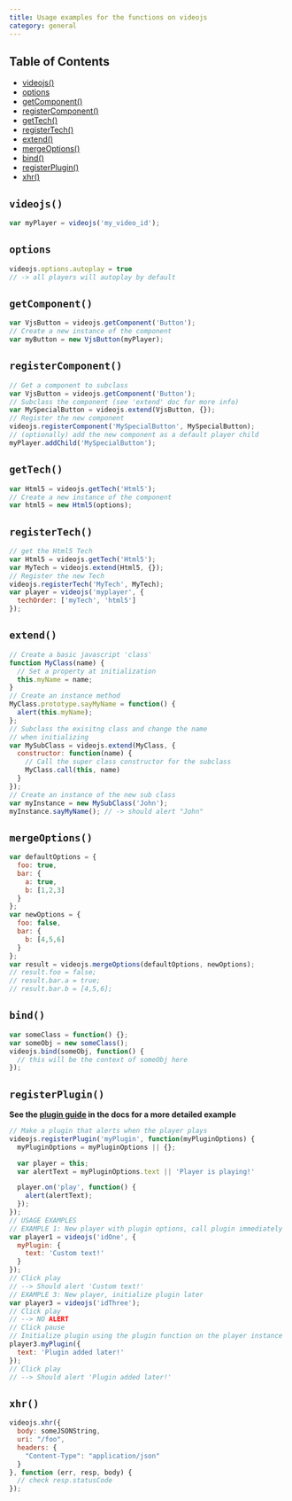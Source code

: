 ```yaml
---
title: Usage examples for the functions on videojs
category: general
---
```


## Table of Contents

* [videojs()](#videojs)
* [options](#options)
* [getComponent()](#getcomponent)
* [registerComponent()](#registercomponent)
* [getTech()](#gettech)
* [registerTech()](#registertech)
* [extend()](#extend)
* [mergeOptions()](#mergeoptions)
* [bind()](#bind)
* [registerPlugin()](#registerplugin)
* [xhr()](#xhr)

## `videojs()`

```js
var myPlayer = videojs('my_video_id');
```

## `options`

```js
videojs.options.autoplay = true
// -> all players will autoplay by default
```

## `getComponent()`

```js
var VjsButton = videojs.getComponent('Button');
// Create a new instance of the component
var myButton = new VjsButton(myPlayer);
```

## `registerComponent()`

```js
// Get a component to subclass
var VjsButton = videojs.getComponent('Button');
// Subclass the component (see 'extend' doc for more info)
var MySpecialButton = videojs.extend(VjsButton, {});
// Register the new component
videojs.registerComponent('MySpecialButton', MySpecialButton);
// (optionally) add the new component as a default player child
myPlayer.addChild('MySpecialButton');
```

## `getTech()`

```js
var Html5 = videojs.getTech('Html5');
// Create a new instance of the component
var html5 = new Html5(options);
```

## `registerTech()`

```js
// get the Html5 Tech
var Html5 = videojs.getTech('Html5');
var MyTech = videojs.extend(Html5, {});
// Register the new Tech
videojs.registerTech('MyTech', MyTech);
var player = videojs('myplayer', {
  techOrder: ['myTech', 'html5']
});
```

## `extend()`

```js
// Create a basic javascript 'class'
function MyClass(name) {
  // Set a property at initialization
  this.myName = name;
}
// Create an instance method
MyClass.prototype.sayMyName = function() {
  alert(this.myName);
};
// Subclass the exisitng class and change the name
// when initializing
var MySubClass = videojs.extend(MyClass, {
  constructor: function(name) {
    // Call the super class constructor for the subclass
    MyClass.call(this, name)
  }
});
// Create an instance of the new sub class
var myInstance = new MySubClass('John');
myInstance.sayMyName(); // -> should alert "John"
```

## `mergeOptions()`

```js
var defaultOptions = {
  foo: true,
  bar: {
    a: true,
    b: [1,2,3]
  }
};
var newOptions = {
  foo: false,
  bar: {
    b: [4,5,6]
  }
};
var result = videojs.mergeOptions(defaultOptions, newOptions);
// result.foo = false;
// result.bar.a = true;
// result.bar.b = [4,5,6];
```

## `bind()`

```js
var someClass = function() {};
var someObj = new someClass();
videojs.bind(someObj, function() {
  // this will be the context of someObj here
});
```

## `registerPlugin()`

**See the [plugin guide](/guides/plugins) in the docs for a more detailed example**

```js
// Make a plugin that alerts when the player plays
videojs.registerPlugin('myPlugin', function(myPluginOptions) {
  myPluginOptions = myPluginOptions || {};

  var player = this;
  var alertText = myPluginOptions.text || 'Player is playing!'

  player.on('play', function() {
    alert(alertText);
  });
});
// USAGE EXAMPLES
// EXAMPLE 1: New player with plugin options, call plugin immediately
var player1 = videojs('idOne', {
  myPlugin: {
    text: 'Custom text!'
  }
});
// Click play
// --> Should alert 'Custom text!'
// EXAMPLE 3: New player, initialize plugin later
var player3 = videojs('idThree');
// Click play
// --> NO ALERT
// Click pause
// Initialize plugin using the plugin function on the player instance
player3.myPlugin({
  text: 'Plugin added later!'
});
// Click play
// --> Should alert 'Plugin added later!'
```

## `xhr()`

```js
videojs.xhr({
  body: someJSONString,
  uri: "/foo",
  headers: {
    "Content-Type": "application/json"
  }
}, function (err, resp, body) {
  // check resp.statusCode
});
```
